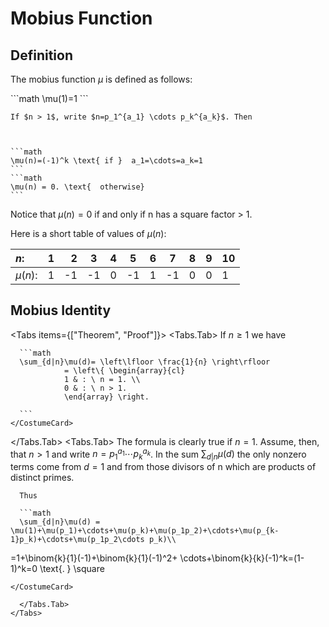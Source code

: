 
# Mobius Function

## Definition

The mobius function $\mu$ is defined as follows:

<CostumeCard name="Definition">
  ```math
  \mu(1)=1
  ```

    If $n > 1$, write $n=p_1^{a_1} \cdots p_k^{a_k}$. Then



    ```math
    \mu(n)=(-1)^k \text{ if }  a_1=\cdots=a_k=1
    ```
    ```math
    \mu(n) = 0. \text{  otherwise}
    ```

</CostumeCard>

Notice that $\mu(n) = 0$ if and only if n has a square factor > 1.

Here is a short table of values of $\mu(n)$:

| $n:$      |  1  |   2 | 3   | 4   | 5   | 6   | 7   | 8   | 9   | 10  |
| :-------- | :-: | --: | --- | --- | --- | --- | --- | --- | --- | --- |
| $\mu(n):$ |  1  |  -1 | -1  | 0   | -1  | 1   | -1  | 0   | 0   | 1   |

## Mobius Identity

<Tabs items={["Theorem", "Proof"]}>
  <Tabs.Tab>
    <CostumeCard name="Theorem">
      If $n \ge 1$ we have

      ```math
      \sum_{d|n}\mu(d)= \left\lfloor \frac{1}{n} \right\rfloor
                = \left\{ \begin{array}{cl}
                1 & : \ n = 1. \\
                0 & : \ n > 1.
                \end{array} \right.

      ```
    </CostumeCard>

  </Tabs.Tab>
  <Tabs.Tab>
    <CostumeCard name="Proof">
      The formula is clearly true if $n=1$. Assume, then, that $n>1$ and write $n=p_1^{a_1} \cdots p_k^{a_k}$.
      In the sum $\sum_{d|n}\mu(d)$ the only nonzero terms come from $d=1$ and from those divisors of n which are products of distinct primes.

      Thus

      ```math
      \sum_{d|n}\mu(d) = \mu(1)+\mu(p_1)+\cdots+\mu(p_k)+\mu(p_1p_2)+\cdots+\mu(p_{k-1}p_k)+\cdots+\mu(p_1p_2\cdots p_k)\\

=1+\binom{k}{1}(-1)+\binom{k}{1}(-1)^2+ \cdots+\binom{k}{k}(-1)^k=(1-1)^k=0 \text{. } \square
```
</CostumeCard>

  </Tabs.Tab>
</Tabs>
